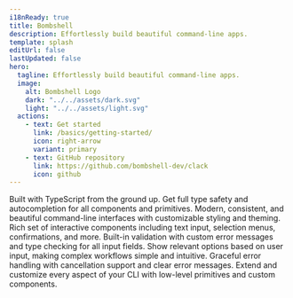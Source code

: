 ```yaml
---
i18nReady: true
title: Bombshell
description: Effortlessly build beautiful command-line apps.
template: splash
editUrl: false
lastUpdated: false
hero:
  tagline: Effortlessly build beautiful command-line apps.
  image:
    alt: Bombshell Logo
    dark: "../../assets/dark.svg"
    light: "../../assets/light.svg"
  actions:
    - text: Get started
      link: /basics/getting-started/
      icon: right-arrow
      variant: primary
    - text: GitHub repository
      link: https://github.com/bombshell-dev/clack
      icon: github
---
```



<CardGrid>

  <Card title="Type-Safe" icon="rocket">
    Built with TypeScript from the ground up. Get full type safety and autocompletion for all components and primitives.
  </Card>

  <Card title="Beautiful UI" icon="seti:smarty">
    Modern, consistent, and beautiful command-line interfaces with customizable styling and theming.
  </Card>

  <Card title="Interactive Prompts" icon="seti:smarty">
    Rich set of interactive components including text input, selection menus, confirmations, and more.
  </Card>

  <Card title="Form Validation" icon="approve-check">
    Built-in validation with custom error messages and type checking for all input fields.
  </Card>

  <Card title="Progressive Disclosure" icon="information">
    Show relevant options based on user input, making complex workflows simple and intuitive.
  </Card>

  <Card title="Error Handling" icon="warning">
    Graceful error handling with cancellation support and clear error messages.
  </Card>

  <Card title="Customizable" icon="sun">
    Extend and customize every aspect of your CLI with low-level primitives and custom components.
  </Card>

</CardGrid>